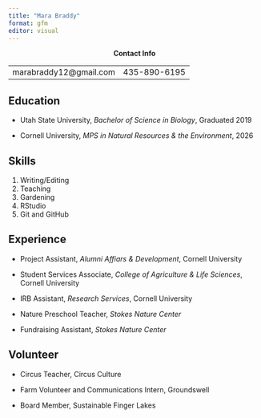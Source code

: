 ```yaml
---
title: "Mara Braddy"
format: gfm
editor: visual
---
```


::: {style="text-align:center"}
<strong>Contact Info</strong>
:::

|                         |              |
|-------------------------|--------------|
| marabraddy12\@gmail.com | 435-890-6195 |

## Education

-   Utah State University, *Bachelor of Science in Biology*, Graduated 2019

-   Cornell University, *MPS in Natural Resources & the Environment*, 2026

## Skills

1.  Writing/Editing
2.  Teaching
3.  Gardening
4.  RStudio
5.  Git and GitHub

## Experience

-   Project Assistant, *Alumni Affiars & Development*, Cornell University

-   Student Services Associate, *College of Agriculture & Life Sciences*, Cornell University

-   IRB Assistant, *Research Services*, Cornell University

-   Nature Preschool Teacher, *Stokes Nature Center*

-   Fundraising Assistant, *Stokes Nature Center*

## Volunteer

-   Circus Teacher, Circus Culture

-   Farm Volunteer and Communications Intern, Groundswell

-   Board Member, Sustainable Finger Lakes
